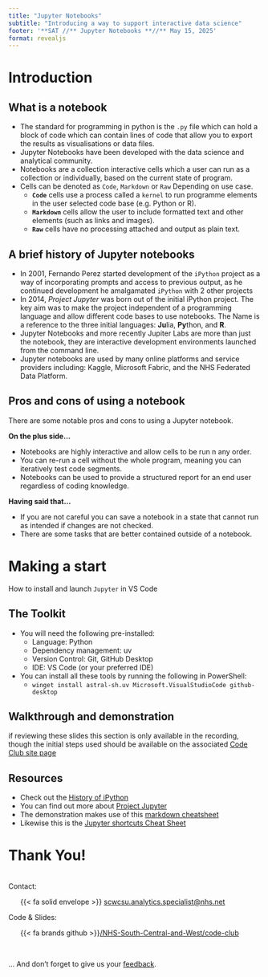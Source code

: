 ```yaml
---
title: "Jupyter Notebooks"
subtitle: "Introducing a way to support interactive data science"
footer: '**SAT //** Jupyter Notebooks **//** May 15, 2025'
format: revealjs
---
```


# Introduction {data-background-color="#425563" data-verticator="#E8EDEE"}

## What is a notebook {.center}

- The standard for programming in  python is the `.py` file which can hold a block of code which can contain lines of code that allow you to export the results as visualisations or data files. 
- Jupyter Notebooks have been developed with the data science and analytical community.
- Notebooks are a collection interactive cells which a user can run as a collection or individually, based on the current state of program.
- Cells can be denoted as `Code`, `Markdown` or `Raw` Depending on use case.
  - **`Code`** cells use a process called a `kernel` to run programme elements in the user selected code base (e.g. Python or R).
  - **`Markdown`** cells allow the user to include formatted text and other elements (such as links and images).
  - **`Raw`** cells have no processing attached and output as plain text.

## A brief history of Jupyter notebooks {.center}

- In 2001, Fernando Perez started development of the `iPython` project as a way of incorporating prompts and access to previous output, as he continued development he amalgamated `iPython` with 2 other projects
- In 2014, *Project Jupyter* was born out of the initial iPython project. The key aim was to make the project independent of a programming language and allow different code bases to use notebooks. The Name is a reference to the three initial languages: **Ju**lia, **Py**thon, and **R**.
- Jupyter Notebooks and more recently Jupiter Labs are more than just the notebook, they are interactive development environments launched from the command line.
- Jupyter notebooks are used by many online platforms and service providers including: Kaggle, Microsoft Fabric, and the NHS Federated Data Platform.

## Pros and cons of using a notebook {.center}

There are some notable pros and cons to using a Jupyter notebook.

**On the plus side...**  

- Notebooks are highly interactive and allow cells to be run n any order.
- You can re-run a cell without the whole program, meaning you can iteratively test code segments.
- Notebooks can be used to provide a structured report for an end user regardless of coding knowledge.

**Having said that...**  

- If you are not careful you can save a notebook in a state that cannot run as intended if changes are not checked.
- There are some tasks that are better contained outside of a notebook.

# Making a start {data-background-color="#425563" data-verticator="#E8EDEE"}

How to install and launch `Jupyter` in VS Code

## The Toolkit {.center}

- You will need the following pre-installed:
  - Language: Python
  - Dependency management: uv
  - Version Control: Git, GitHub Desktop
  - IDE: VS Code (or your preferred IDE)
- You can install all these tools by running the following in PowerShell:
  - `winget install astral-sh.uv Microsoft.VisualStudioCode github-desktop`

## Walkthrough and demonstration {.center}

if reviewing these slides this section is only available in the recording, though the initial steps used should be available on the associated [Code Club site page](index.html)

## Resources {.center}

- Check out the [History of iPython](https://ipython.readthedocs.io/en/stable/about/history.html)
- You can find out more about [Project Jupyter](https://jupyter.org/about)
- The demonstration makes use of this [markdown cheatsheet](https://www.markdown-cheatsheet.com/)
- Likewise this is the [Jupyter shortcuts Cheat Sheet](https://ugoproto.github.io/ugo_py_doc/pdf/weidadeyue_jupyter-notebook.pdf)

# Thank You! {.center}

<br>
Contact: 
<br>

<ul >
{{< fa solid envelope >}} [scwcsu.analytics.specialist@nhs.net](mailto:scwcsu.analytics.specialist@nhs.net)
</ul>


Code & Slides:
<br>

<ul >
{{< fa brands github >}}[/NHS-South-Central-and-West/code-club](https://github.com/nhs-south-central-and-west/code-club)
</ul>
<br>

... And don't forget to give us your [feedback](https://forms.office.com/e/g9fnSVPRwE).